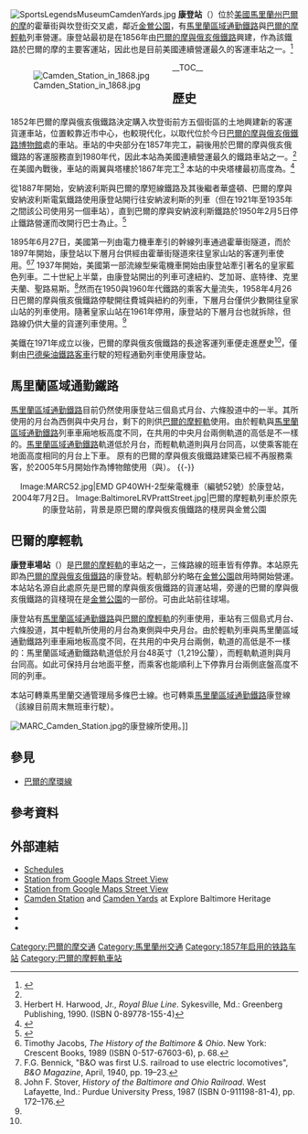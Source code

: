 {{Infobox station
 | name=康登<br />{{lang|en|Camden}}
 | image=MARC combination baggage car at Camden Station, October 2005.jpg
 | image_caption=馬里蘭區域通勤鐵路乘客/行李混合車廂停靠在B&O貨倉以東的側線上
 | address=西康登街301號
 | borough=[[馬里蘭州|馬里蘭州]][[巴爾的摩|巴爾的摩]]
 | country=[[美國|美國]]
 | coordinates={{coord|39.28346|N|76.619554|W|type:railwaystation_region:US-MD|display=inline,title}}
 | line={{link-en|巴爾的摩總站分部|Baltimore Terminal Subdivision}}<br />[[巴爾的摩輕軌|巴爾的摩輕軌]]
 | other={{bus icon}} {{link-en|MTA馬里蘭3號線|Route 3 (MTA Maryland)|3}}、{{link-en|MTA馬里蘭19號線|Route 19 (MTA Maryland)|19}}、{{link-en|MTA馬里蘭27號線|Route 27 (MTA Maryland)|27}}、{{link-en|MTA馬里蘭35號線|Route 35 (MTA Maryland)|35}}、{{link-en|MTA馬里蘭巴士路線列表|List of MTA Maryland bus routes|120}}、{{link-en|MTA馬里蘭160號線|Route 160 (MTA Maryland)|160}}、{{link-en|MTA馬里蘭巴士路線列表|List of MTA Maryland bus routes|320}}、{{link-en|MTA馬里蘭巴士路線列表|List of MTA Maryland bus routes|410}}、{{link-en|MTA馬里蘭巴士路線列表|List of MTA Maryland bus routes|411}}、{{link-en|MTA馬里蘭巴士路線列表|List of MTA Maryland bus routes|420}}
 | platform=3個[[島式月台|島式月台]]
 | tracks=6條（3條輕軌、3條MARC）
 | parking=是
 | bicycle=是<br/>{{link-en|巴爾的摩共享單車|Baltimore Bike Share|共享單車點22號}}（12個架）
 | passengers= 399人
 | pass_year= 2013年
 | pass_percent=
 | pass_system= MARC每日平均
 | opened=1867年
 | rebuilt=
 | ADA=是
 | code=
 | owned=[[CSX運輸|CSX運輸]]
 | zone=
 | services=
{{s-rail|title=巴爾的摩輕軌}}
{{S-inop|[[漢堡街站|漢堡街站]]}}
{{s-line|巴爾的摩華盛頓國際機場線||#00B8E6}}
{{S-inop|[[會議中心站|會議中心站]]}}
{{new system|}}
{{S-inop|[[漢堡街站|漢堡街站]]}}
{{s-line|格蘭伯尼線||#FFFF00}}
{{S-inop|[[會議中心站|會議中心站]]}}
{{new system|}}
{{terminus}}
{{s-line|賓州車站－康登車場區間車||#DE1D43}}
{{S-inop|[[會議中心站|會議中心站]]}}
 | mpassengers=
}}
[[File:SportsLegendsMuseumCamdenYards.jpg|thumb]]
'''康登站'''（{{lang-en|Camden station}}）位於[[美國|美國]][[馬里蘭州|馬里蘭州]][[巴爾的摩|巴爾的摩]]的霍華街與坎登街交叉處，鄰近[[金鶯公園|金鶯公園]]，有[[馬里蘭區域通勤鐵路|馬里蘭區域通勤鐵路]]與[[巴爾的摩輕軌|巴爾的摩輕軌]]列車營運。康登站最初是在1856年由[[巴爾的摩與俄亥俄鐵路|巴爾的摩與俄亥俄鐵路]]興建，作為該鐵路於巴爾的摩的主要客運站，因此也是目前美國連續營運最久的客運車站之一。<ref name=Dome>{{cite book |author=Stephen J. Salamon etal. |title=Baltimore and Ohio – Reflections of the Capitol Dome |year=1993 |publisher=Old Line Graphics |location=Silver Spring, Md. |isbn=1-879314-08-8}}</ref> 
<br/>
<div style="float:left">
[[File:Camden_Station_in_1868.jpg|thumb]]
</div>
__TOC__

==歷史==

1852年巴爾的摩與俄亥俄鐵路決定購入坎登街前方五個街區的土地興建新的客運貨運車站，位置較靠近市中心，也較現代化，以取代位於今日[[巴爾的摩與俄亥俄鐵路博物館|巴爾的摩與俄亥俄鐵路博物館]]處的車站。車站的中央部分在1857年完工，嗣後用於巴爾的摩與俄亥俄鐵路的客運服務直到1980年代，因此本站為美國連續營運最久的鐵路車站之一。<ref name=Dome />在美國內戰後，車站的兩翼與塔樓於1867年完工<ref name=Royal>Herbert H. Harwood, Jr., ''Royal Blue Line''. Sykesville, Md.: Greenberg Publishing, 1990. (ISBN 0-89778-155-4)</ref> 本站的中央塔樓最初高度為{{convert|185|ft|0}}。<ref name=Potter>{{cite book|last=Potter|first=Janet Greenstein|title=Great American Railroad Stations|url=https://archive.org/details/greatamericanrai0000pott|publisher=John Wiley & Sons|location=New York|year=1996|isbn=0-471-14389-8|page=[https://archive.org/details/greatamericanrai0000pott/page/131 131]}}</ref>

從1887年開始，安納波利斯與巴爾的摩短線鐵路及其後繼者華盛頓、巴爾的摩與安納波利斯電氣鐵路使用康登站開行往安納波利斯的列車（但在1921年至1935年之間該公司使用另一個車站），直到巴爾的摩與安納波利斯鐵路於1950年2月5日停止鐵路營運而改開行巴士為止。<ref>{{cite web |author=Herbert H. Harwood, Jr. |title=Baltimore & Annapolis Railroad |publisher=Maryland Online Encyclopedia |date=2004–2005 |url=http://www.mdoe.org/balt_annap_rr.html |accessdate=2008-04-23 |archive-date=2014-12-04 |archive-url=https://web.archive.org/web/20141204224203/http://www.mdoe.org/balt_annap_rr.html |dead-url=no }}</ref>

1895年6月27日，美國第一列由電力機車牽引的幹線列車通過霍華街隧道，而於1897年開始，康登站以下層月台供經由霍華街隧道來往皇家山站的客運列車使用。<ref>Timothy Jacobs, ''The History of the Baltimore & Ohio''. New York: Crescent Books, 1989 (ISBN 0-517-67603-6), p. 68.</ref><ref>F.G. Bennick, "B&O was first U.S. railroad to use electric locomotives", ''B&O Magazine'', April, 1940, pp. 19–23.</ref>
1937年開始，美國第一部流線型柴電機車開始由康登站牽引著名的皇家藍色列車。二十世紀上半葉，由康登站開出的列車可達紐約、芝加哥、底特律、克里夫蘭、聖路易斯。<ref name=Stover>John F. Stover, ''History of the Baltimore and Ohio Railroad''. West Lafayette, Ind.: Purdue University Press, 1987 (ISBN 0-911198-81-4), pp. 172–176.</ref>然而在1950與1960年代鐵路的乘客大量流失，1958年4月26日巴爾的摩與俄亥俄鐵路停駛開往費城與紐約的列車，下層月台僅供少數開往皇家山站的列車使用。隨著皇家山站在1961年停用，康登站的下層月台也就拆除，但路線仍供大量的貨運列車使用。<ref name=Royal /> 

美鐵在1971年成立以後，巴爾的摩與俄亥俄鐵路的長途客運列車便走進歷史<ref name=Stover />，僅剩由[[巴德柴油鐵路客車|巴德柴油鐵路客車]]行駛的短程通勤列車使用康登站。
<!--
===Civil War years===
In February, 1861, [[Abraham_Lincoln|Abraham Lincoln]] travelled through Camden Station in February 1861, on his way to [[Washington,_D.C.|Washington, D.C.]] to be inaugurated as [[President_of_the_United_States|President of the United States]].<ref name=Toomey>{{cite book |author=Scott Sumpter Sheads and Daniel Carroll Toomey |title=Baltimore During the Civil War |publisher=Toomey Press |location=Linthicum, Maryland |year=1997 |page=170 |lccn=97060687 }}</ref> News of the [[Battle_of_Fort_Sumter|Battle of Fort Sumter]], beginning the [[American_Civil_War|Civil War]], first reached Baltimore on April 12, 1861, at the B&O's Camden Station telegraph office.<ref name=Potter /> The following week, Union troops of the 6th Massachusetts Regiment travelling south on the B&O barricaded themselves at Camden Station when they were attacked by Confederate sympathizers in the [[Baltimore_riot_of_1861|Baltimore riot of 1861]].<ref name=Potter /> During the four-year conflict, the B&O's line between Baltimore and [[Washington,_D.C.|Washington, D.C.]] was the sole rail link between the Federal capitol and the North, resulting in a vital role for Camden Station as B&O's Baltimore terminal.<ref name=Stover>John F. Stover, ''History of the Baltimore and Ohio Railroad''. West Lafayette, Ind.: Purdue University Press, 1987 (ISBN 0-911198-81-4), pp. 172–176.</ref> Trainloads of wounded soldiers and [[Confederate_States_Army|Confederate]] [[Prisoner_of_war|POW]]s came through the station following the [[Battle_of_Antietam|Battle of Antietam]], {{convert|75|mi|km|0}} west of Baltimore on September 17, 1862.<ref name=Toomey /> President Lincoln changed trains at Camden Station on November 18, 1863 en route to [[Gettysburg,_Pennsylvania|Gettysburg, Pennsylvania]] to deliver the [[Gettysburg_Address|Gettysburg Address]].<ref name=Toomey /> Lincoln also used Camden Station on April 18, 1864 when he made an overnight visit to Baltimore for a speaking engagement. A year later, at 10 a.m. on April 21, 1865, the assassinated president's nine-car [[funeral_train|funeral train]] arrived at Camden Station, the first stop on its slow journey from Washington to [[Springfield,_Illinois|Springfield, Illinois]], via the B&O and the [[Northern_Central_Railway|Northern Central Railway]]'s Baltimore-[[Harrisburg,_Pennsylvania|Harrisburg, Pennsylvania]], line.<ref>{{cite book|last=Toomey|first=Daniel Carroll|title=The Civil War in Maryland|year=1983|url=https://archive.org/details/civilwarinmaryla0000toom|publisher=Toomey Press|location=Baltimore, Md.|isbn=0-9612670-0-3|page=[https://archive.org/details/civilwarinmaryla0000toom/page/152 152]}}</ref>

1877 - site of Railroad Strike massacre  Maryland National Guard fired on B&O railroad strikers, in support of railroad's attempt to reduce workers' pay.  Ten civilians killed and 25 wounded in incident.

Beginning in 1897, Camden Station also had lower level platforms for B&O's New York–Washington passenger trains, which used the [[Baltimore_Belt_Line|Howard Street tunnel]] to reach [[Mount_Royal_Station|Mount Royal Station]]. The first mainline [[Railway_electrification_system|electrification]] of a steam railroad in the U.S. occurred at Camden Station on June 27, 1895, when an electric locomotive pulled a [[Royal_Blue_(train)|''Royal Blue'']] train through the Howard Street tunnel.<ref>Timothy Jacobs, ''The History of the Baltimore & Ohio''. New York: Crescent Books, 1989 (ISBN 0-517-67603-6), p. 68.</ref><ref>F.G. Bennick, "B&O was first U.S. railroad to use electric locomotives", ''B&O Magazine'', April, 1940, pp. 19–23.</ref>
-->

<!-- 檔案不存在 [[Image:B&O_Royal_Blue_locomotive_-51.jpg|thumb]] #51, the first streamlined, non-articulated diesel locomotive, on [[Baltimore_and_Ohio_Railroad|B&O]]'s [[Royal_Blue_(train)|''Royal Blue'']] at Camden Station's lower level in 1937]] ，可從英文維基百科取得 -->

==馬里蘭區域通勤鐵路==
[[馬里蘭區域通勤鐵路|馬里蘭區域通勤鐵路]]目前仍然使用康登站三個島式月台、六條股道中的一半。其所使用的月台為西側與中央月台，剩下的則供[[巴爾的摩輕軌|巴爾的摩輕軌]]使用。由於輕軌與[[馬里蘭區域通勤鐵路|馬里蘭區域通勤鐵路]]列車車廂地板高度不同，在共用的中央月台兩側軌道的高低是不一樣的。[[馬里蘭區域通勤鐵路|馬里蘭區域通勤鐵路]]軌道低於月台{{convert|48|in|0}}，而輕軌軌道則與月台同高，以使乘客能在地面高度相同的月台上下車。
原有的巴爾的摩與俄亥俄鐵路建築已經不再服務乘客，於2005年5月開始作為博物館使用（{{link-en|康登車場體育傳奇博物館|Sports Legends Museum at Camden Yards}}與{{link-en|吉皮娛樂博物館|Geppi's Entertainment Museum}}）。
{{-}}
<center><gallery caption="馬里蘭區域通勤鐵路與巴爾的摩輕軌列車於康登站">
Image:MARC52.jpg|EMD GP40WH-2型柴電機車（編號52號）於康登站，2004年7月2日。
Image:BaltimoreLRVPrattStreet.jpg|巴爾的摩輕軌列車於原先的康登站前，背景是原巴爾的摩與俄亥俄鐵路的棧房與金鶯公園
</gallery></center>

== 巴爾的摩輕軌 ==
'''康登車場站'''（{{lang-en|Camden Yards station}}）是[[巴爾的摩輕軌|巴爾的摩輕軌]]的車站之一，三條路線的班車皆有停靠。本站原先即為[[巴爾的摩與俄亥俄鐵路|巴爾的摩與俄亥俄鐵路]]的康登站。輕軌部分約略在[[金鶯公園|金鶯公園]]啟用時開始營運。本站站名源自此處原先是巴爾的摩與俄亥俄鐵路的貨運站場，旁邊的巴爾的摩與俄亥俄鐵路的貨棧現在是[[金鶯公園|金鶯公園]]的一部份。可由此站前往球場。

康登站有[[馬里蘭區域通勤鐵路|馬里蘭區域通勤鐵路]]與[[巴爾的摩輕軌|巴爾的摩輕軌]]的列車使用，車站有三個島式月台、六條股道，其中輕軌所使用的月台為東側與中央月台。由於輕軌列車與馬里蘭區域通勤鐵路列車車廂地板高度不同，在共用的中央月台兩側，軌道的高低是不一樣的：馬里蘭區域通勤鐵路軌道低於月台48英寸（1,219公釐），而輕軌軌道則與月台同高。如此可保持月台地面平整，而乘客也能順利上下停靠月台兩側底盤高度不同的列車。

本站可轉乘馬里蘭交通管理局多條巴士線。也可轉乘[[馬里蘭區域通勤鐵路|馬里蘭區域通勤鐵路]]康登線（該線目前周末無班車行駛）。

[[File:MARC_Camden_Station.jpg|thumb]]的康登線所使用。]]

==參見==
*[[巴爾的摩環線|巴爾的摩環線]]

==參考資料==
{{Reflist}}

==外部連結==
* [https://web.archive.org/web/20080702112220/http://mtamaryland.com/services/lightrail/schedule/ Schedules]
*[http://maps.google.com/maps?hl=en&ie=UTF8&ll=39.283323,-76.619198&spn=0.003928,0.013701&z=17&layer=c&cbll=39.283323,-76.619198&panoid=9azpc7pZOh90L0Qnc-bAiw&cbp=12,263.22,,0,5.28 Station from Google Maps Street View]
*[http://maps.google.com/maps?hl=en&ie=UTF8&ll=39.283323,-76.619198&spn=0.003928,0.013701&z=17&layer=c&cbll=39.283323,-76.619198&panoid=9azpc7pZOh90L0Qnc-bAiw&cbp=12,263.22,,0,5.28 Station from Google Maps Street View]
*[http://explore.baltimoreheritage.org/items/show/170 Camden Station] {{Wayback|url=http://explore.baltimoreheritage.org/items/show/170 |date=20200813173741 }} and [http://explore.baltimoreheritage.org/items/show/324 Camden Yards] {{Wayback|url=http://explore.baltimoreheritage.org/items/show/324 |date=20210711010417 }} at Explore Baltimore Heritage
*{{Link-en|HABS |survey=MD-326 |id=md1483 |title=Baltimore & Ohio Railroad, Camden Station, Camden Street, Baltimore, Independent City, MD |dwgs=9}}
*{{link-en|HABS |survey=MD-326-A |id=md0633 |title=Baltimore & Ohio Railroad, Camden Station, Warehouse Office Building |dwgs=6 |link=no}}
*{{link-en|HAER |survey=MD-7 |id=md0840 |title=Baltimore & Ohio Railroad, Camden Station, South side of Camden Street between Eutaw & Howard Streets, Baltimore, Independent City, MD |photos=21 |data=4 |cap=3}}

{{巴爾的摩輕軌}}
[[Category:巴爾的摩交通|Category:巴爾的摩交通]]
[[Category:馬里蘭州交通|Category:馬里蘭州交通]]
[[Category:1857年启用的铁路车站|Category:1857年启用的铁路车站]]
[[Category:巴爾的摩輕軌車站|Category:巴爾的摩輕軌車站]]